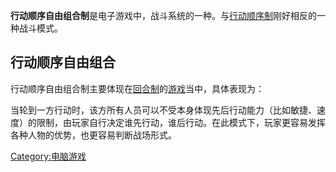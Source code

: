 {{Unreferenced|time=2021-08-24T02:08:00+00:00}}
'''行动顺序自由组合制'''是电子游戏中，战斗系统的一种。与[[行动顺序制|行动顺序制]]刚好相反的一种战斗模式。

==行动顺序自由组合==
行动顺序自由组合制主要体现在[[回合制|回合制]]的[[游戏|游戏]]当中，具体表现为：

当轮到一方行动时，该方所有人员可以不受本身体现先后行动能力（比如敏捷、速度）的限制，由玩家自行决定谁先行动，谁后行动。在此模式下，玩家更容易发挥各种人物的优势，也更容易判断战场形式。

[[Category:电脑游戏|Category:电脑游戏]]